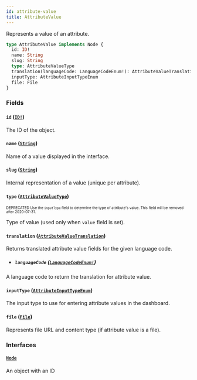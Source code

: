 ```yaml
---
id: attribute-value
title: AttributeValue
---
```


Represents a value of an attribute.

```graphql
type AttributeValue implements Node {
  id: ID!
  name: String
  slug: String
  type: AttributeValueType
  translation(languageCode: LanguageCodeEnum!): AttributeValueTranslation
  inputType: AttributeInputTypeEnum
  file: File
}
```

### Fields

#### `id` ([`ID!`](/api-reference/scalars/id.mdx))

The ID of the object.

#### `name` ([`String`](/api-reference/scalars/string.mdx))

Name of a value displayed in the interface.

#### `slug` ([`String`](/api-reference/scalars/string.mdx))

Internal representation of a value (unique per attribute).

#### `type` ([`AttributeValueType`](/api-reference/enums/attribute-value-type.mdx))

<sub><sup><span className="deprecatedTag">DEPRECATED</span> Use the `inputType` field to determine the type of attribute's value. This field will be removed after 2020-07-31.</sup></sub>

Type of value (used only when `value` field is set).

#### `translation` ([`AttributeValueTranslation`](/api-reference/objects/attribute-value-translation.mdx))

Returns translated attribute value fields for the given language code.

- ##### `languageCode` ([`LanguageCodeEnum!`](/api-reference/enums/language-code-enum.mdx))

A language code to return the translation for attribute value.

#### `inputType` ([`AttributeInputTypeEnum`](/api-reference/enums/attribute-input-type-enum.mdx))

The input type to use for entering attribute values in the dashboard.

#### `file` ([`File`](/api-reference/objects/file.mdx))

Represents file URL and content type (if attribute value is a file).

### Interfaces

#### [`Node`](/api-reference/interfaces/node.mdx)

An object with an ID
